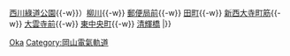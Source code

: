 {{鐵道路線|
| 模板名稱 = 清輝橋線
| 名稱 = [[File:Ryobi bus logo.png|20px|岡山電氣軌道]] <small>[[岡山電氣軌道]]</small> [[清輝橋線]]
| 代表色 = green
| 背景顏色 = #FFFFFF
| 車站列表 =  （[[岡山站 (日本)|岡山站前]]{{-w}} [[西川綠道公園停留場|西川綠道公園]]{{-w}}）[[柳川停留場|柳川]]{{-w}} [[郵便局前停留場|郵便局前]]{{-w}} [[田町停留場|田町]]{{-w}} [[新西大寺町筋停留場|新西大寺町筋]]{{-w}} [[大雲寺前停留場|大雲寺前]]{{-w}} [[東中央町停留場|東中央町]]{{-w}} [[清輝橋停留場|清輝橋]]
|}}<noinclude>
[[Category:日本鐵路路線模板|Oka]]
[[Category:岡山電氣軌道]]
</noinclude>